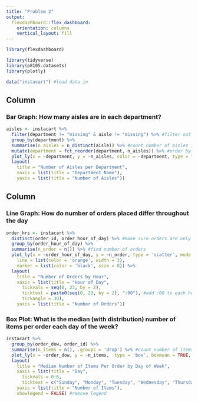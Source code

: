 ```yaml
---
title: "Problem 2"
output: 
  flexdashboard::flex_dashboard:
    orientation: columns
    vertical_layout: fill
---
```


```r
library(flexdashboard)

library(tidyverse)
library(p8105.datasets)
library(plotly)

data("instacart") #load data in 
```

Column {data-width=650}
-----------------------------------------------------------------------

### Bar Graph: How many aisles are in each department?

```r
aisles <- instacart %>% 
  filter(department != "missing" & aisle != "missing") %>% #filter out any missing depts or aisles 
  group_by(department) %>%
  summarise(n_aisles = n_distinct(aisle)) %>% #count number of aisles in each department
  mutate(department = fct_reorder(department, n_aisles)) %>% #order by number of aisles
  plot_ly(x = ~department, y = ~n_aisles, color = ~department, type = "bar", colors = "plasma") %>% #plot
  layout(
    title = "Number of Aisles per Department",
    xaxis = list(title = "Department Name"),
    yaxis = list(title = "Number of Aisles"))
```

Column {data-width=350}
-----------------------------------------------------------------------

### Line Graph: How do number of orders placed differ throughout the day

```r
order_hrs <- instacart %>% 
  distinct(order_id, order_hour_of_day) %>% #make sure orders are only counted once
  group_by(order_hour_of_day) %>%
  summarise(n_order = n()) %>% #find number of orders 
  plot_ly(x = ~order_hour_of_day, y = ~n_order, type = 'scatter', mode = 'lines+markers', #plot
    line = list(color = 'orange', width = 3),
    marker = list(color = 'black', size = 8)) %>% 
  layout(
    title = "Number of Orders by Hour",
    xaxis = list(title = "Hour of Day",
      tickvals = seq(0, 23, by = 2),
      ticktext = paste0(seq(0, 23, by = 2), ":00"), #add :00 to each hour
      tickangle = 30),
    yaxis = list(title = "Number of Orders"))
```

### Box Plot: What is the median (with distribution) number of items per order each day of the week?

```r
instacart %>%
  group_by(order_dow, order_id) %>% 
  summarise(n_items = n(), .groups = 'drop') %>% #count number of items per order
  plot_ly(x = ~order_dow, y = ~n_items,  type = 'box', boxmean = TRUE, color = ~factor(order_dow), colors = "viridis") %>% 
  layout(
    title = "Median Number of Items Per Order by Day of Week",
    xaxis = list(title = "Day",
      tickvals = 0:6,
      ticktext = c("Sunday", "Monday", "Tuesday", "Wednesday", "Thursday", "Friday", "Saturday")),
    yaxis = list(title = "Number of Items"), 
    showlegend = FALSE) #remove legend
```

